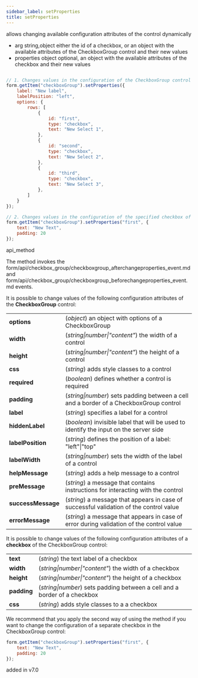 ```yaml
---
sidebar_label: setProperties
title: setProperties
---
```



          


<Short>
  allows changing available configuration attributes of the control dynamically


</Short>



- arg	string,object      either the id of a checkbox, or an object with the available attributes of the CheckboxGroup control and their new values
- properties	    object      optional, an object with the available attributes of the checkbox and their new values



~~~js

// 1. Changes values in the configuration of the CheckboxGroup control
form.getItem("checkboxGroup").setProperties({
    label: "New label",
    labelPosition: "left",
    options: {
        rows: [
            {
                id: "first",
                type: "checkbox",
                text: "New Select 1",
            },
            {
                id: "second",
                type: "checkbox",
                text: "New Select 2",
            },
            {
                id: "third",
                type: "checkbox",
                text: "New Select 3",
            },
        ]
    }
});

// 2. Changes values in the configuration of the specified checkbox of CheckboxGroup
form.getItem("checkboxGroup").setProperties("first", {
    text: "New Text",
	padding: 20
});

~~~
 api_method

<Descr>


The method invokes the form/api/checkbox_group/checkboxgroup_afterchangeproperties_event.md and form/api/checkbox_group/checkboxgroup_beforechangeproperties_event.md events.

It is possible to change values of the following configuration attributes of the <strong>CheckboxGroup</strong> control:

<table class="webixdoc_links">
	<tbody>
		<tr>
			<td class="webixdoc_links0"><b>options</b></td>
			<td>(<i>object</i>) an object with options of a CheckboxGroup
			</td>
		</tr>
    <tr>
			<td class="webixdoc_links0"><b>width</b></td>
			<td>(<i>string|number|"content"</i>) the width of a control</td>
		</tr>
    <tr>
			<td class="webixdoc_links0"><b>height</b></td>
			<td>(<i>string|number|"content"</i>) the height of a control</td>
		</tr>
    <tr>
			<td class="webixdoc_links0"><b>css</b></td>
			<td>(<i>string</i>) adds style classes to a control</td>
		</tr>
    <tr>
			<td class="webixdoc_links0"><b>required</b></td>
			<td>(<i>boolean</i>) defines whether a control is required</td>
		</tr>
	 <tr>
			<td class="webixdoc_links0"><b>padding</b></td>
			<td>(<i>string|number</i>) sets padding between a cell and a border of a CheckboxGroup control</td>
		</tr>	
    <tr>
			<td class="webixdoc_links0"><b>label</b></td>
			<td>(<i>string</i>) specifies a label for a control</td>
		</tr>
    <tr>
			<td class="webixdoc_links0"><b>hiddenLabel</b></td>
			<td>(<i>boolean</i>) invisible label that will be used to identify the input on the server side</td>
		</tr>
    <tr>
			<td class="webixdoc_links0"><b>labelPosition</b></td>
			<td>(<i>string</i>) defines the position of a label: "left"|"top"</td>
		</tr>
    <tr>
			<td class="webixdoc_links0"><b>labelWidth</b></td>
			<td>(<i>string|number</i>) sets the width of the label of a control</td>
		</tr>
    <tr>
			<td class="webixdoc_links0"><b>helpMessage</b></td>
			<td>(<i>string</i>) adds a help message to a control</td>
		</tr>
    <tr>
			<td class="webixdoc_links0"><b>preMessage</b></td>
			<td>(<i>string</i>) a message that contains instructions for interacting with the control</td>
		</tr>
    <tr>
			<td class="webixdoc_links0"><b>successMessage</b></td>
			<td>(<i>string</i>) a message that appears in case of successful validation of the control value</td>
		</tr>
    <tr>
			<td class="webixdoc_links0"><b>errorMessage</b></td>
			<td>(<i>string</i>) a message that appears in case of error during validation of the control value</td>
		</tr>
    </tbody>
</table>

It is possible to change values of the following configuration attributes of a <strong>checkbox</strong> of the CheckboxGroup control:

<table class="webixdoc_links">
	<tbody>
		<tr>
			<td class="webixdoc_links0"><b>text</b></td>
			<td>(<i>string</i>) the text label of a checkbox</td>
		</tr>
		<tr>
			<td class="webixdoc_links0"><b>width</b></td>
			<td>(<i>string|number|"content"</i>) the width of a checkbox</td>
		</tr>
		<tr>
			<td class="webixdoc_links0"><b>height</b></td>
			<td>(<i>string|number|"content"</i>) the height of a checkbox</td>
		</tr>
		<tr>
			<td class="webixdoc_links0"><b>padding</b></td>
			<td>(<i>string|number</i>) sets padding between a cell and a border of a checkbox</td>
		</tr>
		<tr>
			<td class="webixdoc_links0"><b>css</b></td>
			<td>(<i>string</i>) adds style classes to a a checkbox</td>
		</tr>
	</tbody>
</table>

We recommend that you apply the second way of using the method if you want to change the configuration of a separate checkbox in the CheckboxGroup control:

~~~js
form.getItem("checkboxGroup").setProperties("first", {
    text: "New Text",
    padding: 20
});
~~~


</Descr>


 added in v7.0


